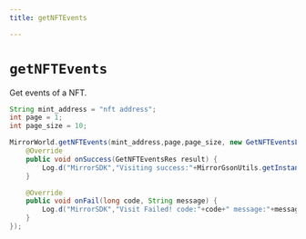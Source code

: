 ```yaml
---
title: getNFTEvents

---
```


# `getNFTEvents`
Get events of a NFT.

```java
String mint_address = "nft address";
int page = 1;
int page_size = 10;

MirrorWorld.getNFTEvents(mint_address,page,page_size, new GetNFTEventsListener() {
    @Override
    public void onSuccess(GetNFTEventsRes result) {
        Log.d("MirrorSDK","Visiting success:"+MirrorGsonUtils.getInstance().toJson(result));
    }

    @Override
    public void onFail(long code, String message) {
        Log.d("MirrorSDK","Visit Failed! code:"+code+" message:"+message);
    }
});
```
